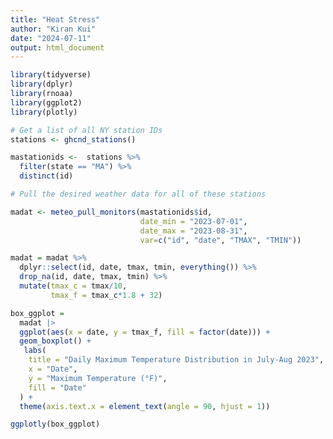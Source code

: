```yaml
---
title: "Heat Stress"
author: "Kiran Kui"
date: "2024-07-11"
output: html_document
---
```


```r
library(tidyverse)
library(dplyr)
library(rnoaa)
library(ggplot2)
library(plotly)

```

```r
# Get a list of all NY station IDs
stations <- ghcnd_stations()

mastationids <-  stations %>% 
  filter(state == "MA") %>% 
  distinct(id)

# Pull the desired weather data for all of these stations

madat <- meteo_pull_monitors(mastationids$id, 
                             date_min = "2023-07-01", 
                             date_max = "2023-08-31",
                             var=c("id", "date", "TMAX", "TMIN"))

madat = madat %>% 
  dplyr::select(id, date, tmax, tmin, everything()) %>% 
  drop_na(id, date, tmax, tmin) %>% 
  mutate(tmax_c = tmax/10,
         tmax_f = tmax_c*1.8 + 32)

```


```r
box_ggplot = 
  madat |> 
  ggplot(aes(x = date, y = tmax_f, fill = factor(date))) +
  geom_boxplot() +
   labs(
    title = "Daily Maximum Temperature Distribution in July-Aug 2023",
    x = "Date",
    y = "Maximum Temperature (°F)",
    fill = "Date"
  ) +
  theme(axis.text.x = element_text(angle = 90, hjust = 1))

ggplotly(box_ggplot)

```


